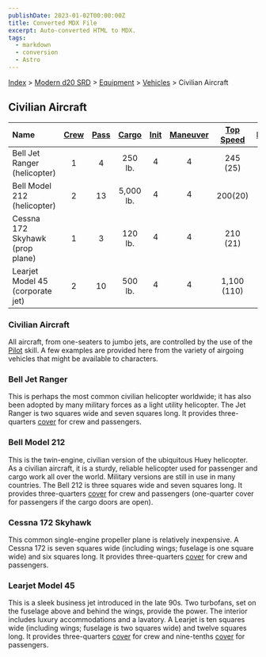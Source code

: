 ```yaml
---
publishDate: 2023-01-02T00:00:00Z
title: Converted MDX File
excerpt: Auto-converted HTML to MDX.
tags:
  - markdown
  - conversion
  - Astro
---
```






[Index](-index) > [Modern d20 SRD](modern-d20-srd-index) > [Equipment](modern-d20-srd-equipment-index) > [Vehicles](modern-d20-srd-equipment-equipment-vehicles) > Civilian Aircraft




## Civilian Aircraft


| Name | [Crew](modern-d20-srd-equipment-equipment-vehicles) | [Pass](modern-d20-srd-equipment-equipment-vehicles) | [Cargo](modern-d20-srd-equipment-equipment-vehicles) | [Init](modern-d20-srd-equipment-equipment-vehicles) | [Maneuver](modern-d20-srd-equipment-equipment-vehicles) | [Top Speed](modern-d20-srd-equipment-equipment-vehicles) | [Defense](modern-d20-srd-equipment-equipment-vehicles) | [Hardness](modern-d20-srd-equipment-equipment-vehicles) | [Hit Points](modern-d20-srd-equipment-equipment-vehicles) | [Size](modern-d20-srd-equipment-equipment-vehicles) | [Purchase DC](modern-d20-srd-equipment-equipment-vehicles) | [Restriction](modern-d20-srd-equipment-equipment-vehicles) |
| :------ | :-----------------------------------------------------: | :-----------------------------------------------------: | :------------------------------------------------------: | :-----------------------------------------------------: | :---------------------------------------------------------: | :----------------------------------------------------------: | :--------------------------------------------------------: | :---------------------------------------------------------: | :-----------------------------------------------------------: | :-----------------------------------------------------: | :------------------------------------------------------------: | ------------------------------------------------------------: |
| Bell Jet Ranger (helicopter) | 1 | 4 | 250 lb. | 4 | 4 | 245 (25) | 6 | 5 | 28 | G | 39 | Lic (+1) |
| Bell Model 212 (helicopter) | 2 | 13 | 5,000 lb. | 4 | 4 | 200(20) | 6 | 5 | 36 | G | 45 | Res (+2) |
| Cessna 172 Skyhawk (prop plane) | 1 | 3 | 120 lb. | 4 | 4 | 210 (21) | 6 | 5 | 30 | G | 36 | Lic (+1) |
| Learjet Model 45 (corporate jet) | 2 | 10 | 500 lb. | 4 | 4 | 1,100 (110) | 6 | 5 | 44 | G | 40 | Lic (+1) |



### Civilian Aircraft


All aircraft, from one-seaters to jumbo jets, are controlled by the use of the [Pilot](modern-d20-srd-skills-pilot) skill. A few examples are provided here from the variety of airgoing vehicles that might be available to characters.


### Bell Jet Ranger


This is perhaps the most common civilian helicopter worldwide; it has also been adopted by many military forces as a light utility helicopter. The Jet Ranger is two squares wide and seven squares long. It provides three-quarters [cover](modern-d20-srd-combat-cover) for crew and passengers.


### Bell Model 212


This is the twin-engine, civilian version of the ubiquitous Huey helicopter. As a civilian aircraft, it is a sturdy, reliable helicopter used for passenger and cargo work all over the world. Military versions are still in use in many countries. The Bell 212 is three squares wide and seven squares long. It provides three-quarters [cover](modern-d20-srd-combat-cover) for crew and passengers (one-quarter cover for passengers if the cargo doors are open).


### Cessna 172 Skyhawk


This common single-engine propeller plane is relatively inexpensive. A Cessna 172 is seven squares wide (including wings; fuselage is one square wide) and six squares long. It provides three-quarters [cover](modern-d20-srd-combat-cover) for crew and passengers.


### Learjet Model 45


This is a sleek business jet introduced in the late 90s. Two turbofans, set on the fuselage above and behind the wings, provide the power. The interior includes luxury accommodations and a lavatory. A Learjet is ten squares wide (including wings; fuselage is two squares wide) and twelve squares long. It provides three-quarters [cover](modern-d20-srd-combat-cover) for crew and nine-tenths [cover](modern-d20-srd-combat-cover) for passengers.



